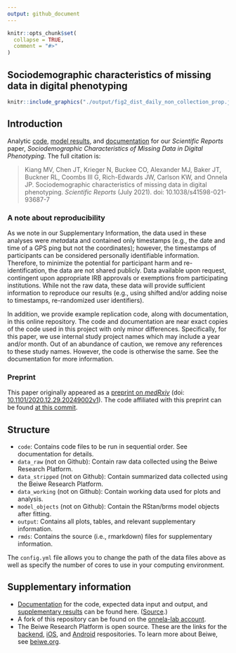 ```yaml
---
output: github_document
---
```


<!-- README.md is generated from README.Rmd. Please edit that file -->

```r
knitr::opts_chunk$set(
  collapse = TRUE,
  comment = "#>"
)
```
## Sociodemographic characteristics of missing data in digital phenotyping

<p align = "center">
```r
knitr::include_graphics("./output/fig2_dist_daily_non_collection_prop.jpg")
```
</p>

## Introduction 

Analytic [code](https://github.com/mkiang/beiwe_missing_data/tree/master/code), [model results](http://htmlpreview.github.io/?https://github.com/mkiang/beiwe_missing_data/blob/master/rmd/supp_model_output_cleaned.html), and [documentation](http://htmlpreview.github.io/?https://github.com/mkiang/beiwe_missing_data/blob/master/rmd/supp_documentation_code_walkthrough.html) for our *Scientific Reports* paper, *Sociodemographic Characteristics of Missing Data in Digital Phenotyping*. The full citation is:

> Kiang MV, Chen JT, Krieger N, Buckee CO, Alexander MJ, Baker JT, Buckner RL, Coombs III G, Rich-Edwards JW, Carlson KW, and Onnela JP. Sociodemographic characteristics of missing data in digital phenotyping. *Scientific Reports* (July 2021). doi: 10.1038/s41598-021-93687-7

### A note about reproducibility

As we note in our Supplementary Information, the data used in these analyses were *meta*data and contained only timestamps (e.g., the date and time of a GPS ping but not the coordinates); however, the timestamps of participants can be considered personally identifiable information. Therefore, to minimize the potential for participant harm and re-identification, the data are not shared publicly. Data available upon request, contingent upon appropriate IRB approvals or exemptions from participating institutions. While not the raw data, these data will provide sufficient information to reproduce our results (e.g., using shifted and/or adding noise to timestamps, re-randomized user identifiers). 

In addition, we provide example replication code, along with documentation, in this online repository. The code and documentation are near exact copies of the code used in this project with only minor differences. Specifically, for this paper, we use internal study project names which may include a year and/or month. Out of an abundance of caution, we remove any references to these study names. However, the code is otherwise the same. See the documentation for more information.

### Preprint

This paper originally appeared as a [preprint on *medRxiv*](https://www.medrxiv.org/content/10.1101/2020.12.29.20249002v1) (doi: [10.1101/2020.12.29.20249002v1](https://www.medrxiv.org/content/10.1101/2020.12.29.20249002v1)). The code affiliated with this preprint can be found [at this commit](https://github.com/mkiang/beiwe_missing_data/tree/faba924f8ee75abd895dcc69c0f5c5c62b4eda12).

## Structure

- `code`: Contains code files to be run in sequential order. See documentation for details. 
- `data_raw`  (not on Github): Contain raw data collected using the Beiwe Research Platform.
- `data_stripped` (not on Github): Contain summarized data collected using the Beiwe Research Platform.
- `data_working` (not on Github): Contain working data used for plots and analysis.
- `model_objects` (not on Github): Contain the RStan/brms model objects after fitting.
- `output`: Contains all plots, tables, and relevant supplementary information.
- `rmds`: Contains the source (i.e., rmarkdown) files for supplementary information.

The `config.yml` file allows you to change the path of the data files above as well as specify the number of cores to use in your computing environment. 

## Supplementary information

- [Documentation](http://htmlpreview.github.io/?https://github.com/mkiang/beiwe_missing_data/blob/master/rmd/supp_documentation_code_walkthrough.html) for the code, expected data input and output, and [supplementary results](http://htmlpreview.github.io/?https://github.com/mkiang/beiwe_missing_data/blob/master/rmd/supp_model_output_cleaned.html) can be found here. ([Source](https://github.com/mkiang/beiwe_missing_data/tree/master/rmd).)
- A fork of this repository can be found on the [onnela-lab account](https://github.com/onnela-lab/beiwe_missing_data). 
- The Beiwe Research Platform is open source. These are the links for the [backend](https://github.com/onnela-lab/beiwe-backend), [iOS](https://github.com/onnela-lab/beiwe-ios), and [Android](https://github.com/onnela-lab/beiwe-android) respositories. To learn more about Beiwe, see [beiwe.org](https://www.beiwe.org).
